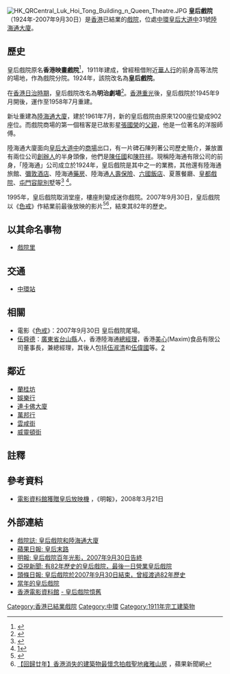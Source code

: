 [[File:HK_QRCentral_Luk_Hoi_Tong_Building_n_Queen_Theatre.JPG|thumb]]
'''皇后戲院'''（1924年-2007年9月30日）是[[香港|香港]]已結業的[[電影院|戲院]]，位處[[中環|中環]][[皇后大道|皇后大道中]]31號[[陸海通大廈|陸海通大廈]]。

==歷史==

皇后戲院原名'''香港映畫戲院'''<ref>{{Cite web|title=鄭寶鴻：觸景生情——幾代香港人的生活記憶|url=https://www.master-insight.com/鄭寶鴻：觸景生情-幾代香港人的生活記憶/|accessdate=2020-01-23|author=編輯部|date=2017-07-26|format=|publisher=灼見名家|language=|archive-date=2018-03-17|archive-url=https://web.archive.org/web/20180317015850/http://www.master-insight.com/%E9%84%AD%E5%AF%B6%E9%B4%BB%EF%BC%9A%E8%A7%B8%E6%99%AF%E7%94%9F%E6%83%85-%E5%B9%BE%E4%BB%A3%E9%A6%99%E6%B8%AF%E4%BA%BA%E7%9A%84%E7%94%9F%E6%B4%BB%E8%A8%98%E6%86%B6/|dead-url=no}}</ref>，1911年建成，曾經租借附近[[怡安華人行|華人行]]的前身高等法院的場地，作為戲院分院。1924年，該院改名為'''皇后戲院'''。

在[[香港日治時期|香港日治時期]]，皇后戲院改名為'''明治劇場'''<ref>{{Cite web |url=http://www.thevoice.org.hk/v0323/05t.htm |title=明治劇場 |accessdate=2007-10-04 |archive-date=2007-10-11 |archive-url=https://web.archive.org/web/20071011182927/http://www.thevoice.org.hk/v0323/05t.htm |dead-url=no }}</ref>。[[香港重光|香港重光]]後，皇后戲院於1945年9月開後，運作至1958年7月重建。

新址重建為[[陸海通大廈|陸海通大廈]]，建於1961年7月，新的皇后戲院由原來1200座位變成902座位。而戲院商場的第一個租客是已故影星[[張國榮|張國榮]]的[[父親|父親]]，他是一位著名的洋服師傅。

陸海通大廈面向[[皇后大道中|皇后大道中]]的[[商場|商場]]出口，有一片碑石陳列著公司歷史簡介，兼放置有兩位公司[[創辦人|創辦人]]的半身頭像，他們是[[陳任國|陳任國]]和[[陳符祥|陳符祥]]。現稱陸海通有限公司的前身，「陸海通」公司成立於1924年，皇后戲院是其中之一的業務，其他還有陸海通旅館、[[彌敦酒店|彌敦酒店]]、陸海通[[藥房|藥房]]、陸海通[[人壽保險|人壽保險]]、[[六國酒店|六國飯店]]、夏蕙餐廳、[[皇都戲院|皇都戲院]]、[[屯門|屯門]][[容龍別墅|容龍別墅]]等<ref>{{cite web |url=http://ihome.ust.hk/~schina/PDF/news1-10.pdf |title=存档副本 |accessdate=2006-08-23 |deadurl=yes |archiveurl=https://web.archive.org/web/20060822044642/http://ihome.ust.hk/~schina/PDF/news1-10.pdf |archivedate=2006-08-22 }}</ref> <ref>[http://202.116.73.111/organ/mingqing/scenter/scrrs/news_big/02.htm]{{dead link|date=2018年3月 |bot=InternetArchiveBot |fix-attempted=yes }}</ref>。

1995年，皇后戲院取消堂座，樓座則變成迷你戲院。2007年9月30日，皇后戲院以《[[色戒|色戒]]》作結業前最後放映的影片<ref>  
{{cite web |url= http://news.sinovision.net/portal.php?mod=view&aid=32207
|title= 香港中环82年皇后戏院最后一夜《色，戒》-社会-美国中文网-
|last=饶 |first=峥 |date=2007-10-01|language=zh-hans |publisher=美國中文網 |access-date=2019-07-25}}



</ref><ref>[http://hksar20.appledaily.com.hk/article/1_20074888 【回歸廿年】香港消失的建築物最懷念拍戲聖地雍雅山房] {{Wayback|url=http://hksar20.appledaily.com.hk/article/1_20074888 |date=20190724194136 }}，蘋果新聞網</ref>，結束其82年的歷史。

==以其命名事物==
* [[戲院里|戲院里]]

==交通==
* [[中環站|中環站]]

==相關==
* 電影《[[色戒|色戒]]》：2007年9月30日 皇后戲院尾場。
* [[伍舜德|伍舜德]]：[[廣東省|廣東省]][[台山縣|台山縣]]人，香港陸海通[[總經理|總經理]]，香港[[美心|美心]](Maxim)食品有限公司董事長，兼總經理，其後人包括[[伍淑清|伍淑清]]和[[伍偉國|伍偉國]]等。[https://web.archive.org/web/20071019012522/http://foundation.sjtu.edu.cn/03/02_1.php?id=141]

==鄰近==
* [[蘭桂坊|蘭桂坊]]
* [[娛樂行|娛樂行]]
* [[連卡佛大廈|連卡佛大廈]]
* [[萬邦行|萬邦行]]
* [[雲咸街|雲咸街]]
* [[威靈頓街|威靈頓街]]

==註釋==
<references/>

==參考資料==
*[http://hk.news.yahoo.com/080321/12/2r1pd.html 電影資料館獲贈皇后放映機] {{Wayback|url=http://hk.news.yahoo.com/080321/12/2r1pd.html |date=20080324210218 }}，《明報》，2008年3月21日

==外部連結==
*[http://talkcinema.wordpress.com/ 戲院誌: 皇后戲院和陸海通大廈] {{Wayback|url=http://talkcinema.wordpress.com/ |date=20071005171118 }}
*[https://web.archive.org/web/20080916001025/http://www1.appledaily.atnext.com/template/apple_sub/art_main.cfm?iss_id=20070809&sec_id=38163&subsec_id=6038907&art_id=7422983 蘋果日報: 皇后末路]
*[http://www.mingpaonews.com/20070930/gmb1.htm 明報: 皇后戲院百年光影，2007年9月30日告終] {{Wayback|url=http://www.mingpaonews.com/20070930/gmb1.htm |date=20120615211014 }}
*[http://app.hkatvnews.com/content/2007/09/30/atvnews_109284.html 亞視新聞: 有82年歷史的皇后戲院，最後一日營業皇后戲院]{{dead link|date=2018年3月 |bot=InternetArchiveBot |fix-attempted=yes }}
*[http://www.hkheadline.com/news/instant_news_content/200709/30/20070930a123439.asp 頭條日報: 皇后戲院於2007年9月30日結束，曾經渡過82年歷史] {{Wayback|url=http://www.hkheadline.com/news/instant_news_content/200709/30/20070930a123439.asp |date=20071121030037 }}
*[http://www.thevoice.org.hk/v0274/053.htm 當年的皇后戲院] {{Wayback|url=http://www.thevoice.org.hk/v0274/053.htm |date=20070830133901 }}
*[[香港電影資料館|香港電影資料館]] [http://www.lcsd.gov.hk/CE/CulturalService/HKFA/chinese/exhibition_feb2008.html?CFID=2345155&CFTOKEN=49661558 - 皇后戲院憶舊] {{Wayback|url=http://www.lcsd.gov.hk/CE/CulturalService/HKFA/chinese/exhibition_feb2008.html?CFID=2345155&CFTOKEN=49661558 |date=20080423210118 }}

[[Category:香港已結業戲院|Category:香港已結業戲院]]
[[Category:中環|Category:中環]]
[[Category:1911年完工建築物|Category:1911年完工建築物]]
